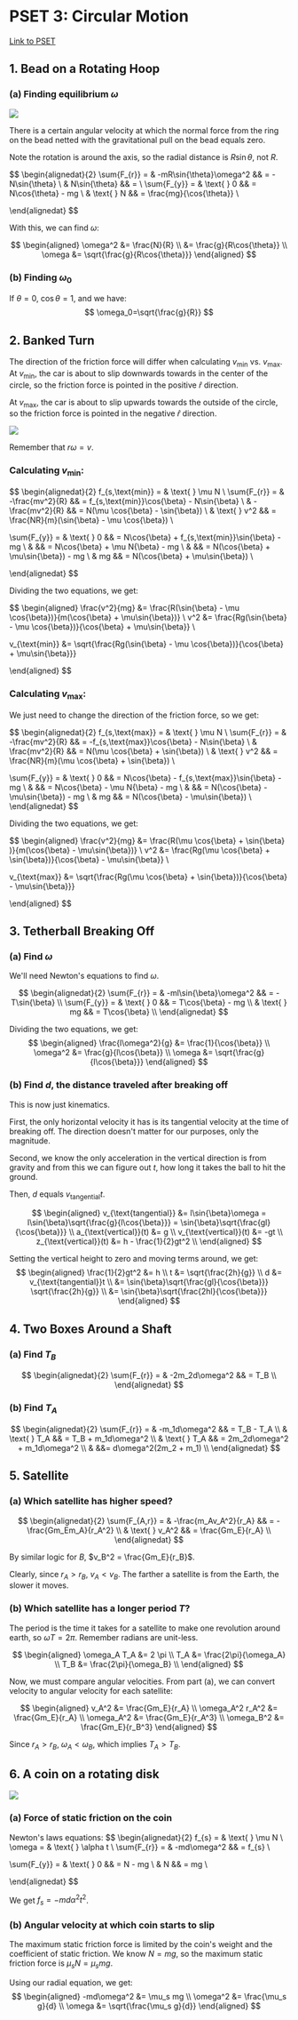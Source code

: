 # PSET 3: Circular Motion

[Link to PSET](https://ocw.mit.edu/courses/8-01sc-classical-mechanics-fall-2016/pages/week-3-circular-motion/problem-set-3/)

## 1. Bead on a Rotating Hoop

### (a) Finding equilibrium $\omega$
<img src="/mit8.01sc-pset3-p1-a-forcediagram.png" className="mt-4"/>

There is a certain angular velocity at which the normal force from the ring on the bead netted with the gravitational pull on the bead equals zero.

Note the rotation is around the axis, so the radial distance is $R\sin{\theta}$, not $R$.

$$
\begin{alignedat}{2}
\sum{F_{r}} = & -mR\sin{\theta}\omega^2 && = -N\sin{\theta} \\
            & N\sin{\theta} && =   \\
\sum{F_{y}} = & \text{ } 0 && = N\cos{\theta} - mg \\
            & \text{ } N && = \frac{mg}{\cos{\theta}} \\

\end{alignedat}
$$

With this, we can find $\omega$:

$$
\begin{aligned}
\omega^2 &= \frac{N}{R} \\
         &= \frac{g}{R\cos{\theta}} \\
\omega   &= \sqrt{\frac{g}{R\cos{\theta}}}
\end{aligned}
$$

### (b) Finding $\omega_0$
If $\theta=0$, $\cos{\theta}=1$, and we have:
$$
\omega_0=\sqrt{\frac{g}{R}}
$$

## 2. Banked Turn
The direction of the friction force will differ when calculating $v_{\text{min}}$ vs. $v_{\text{max}}$. At $v_{\text{min}}$, the car is about to slip downwards towards in the center of the circle, so the friction force is pointed in the positive $\hat{r}$ direction.

At $v_{\text{max}}$, the car is about to slip upwards towards the outside of the circle, so the friction force is pointed in the negative $\hat{r}$ direction.

<img src="/mit8.01sc-pset3-p2-forcediagram.png" className="mt-4"/>

Remember that $r\omega = v$.

### Calculating $v_{\text{min}}$:
$$
\begin{alignedat}{2}
f_{s,\text{min}} = & \text{ } \mu N \\
\sum{F_{r}} = & -\frac{mv^2}{R} && = f_{s,\text{min}}\cos{\beta} - N\sin{\beta}  \\
& -\frac{mv^2}{R} && = N(\mu \cos{\beta} - \sin{\beta}) \\
& \text{ } v^2 && = \frac{NR}{m}(\sin{\beta} - \mu \cos{\beta}) \\

\sum{F_{y}} = & \text{ } 0 && = N\cos{\beta} + f_{s,\text{min}}\sin{\beta} - mg \\
            &  && = N\cos{\beta} + \mu N{\beta} - mg \\
            & && = N(\cos{\beta} + \mu\sin{\beta}) - mg \\
            & mg && = N(\cos{\beta} + \mu\sin{\beta}) \\

\end{alignedat}
$$

Dividing the two equations, we get:

$$
\begin{aligned}
\frac{v^2}{mg} &= \frac{R(\sin{\beta} - \mu \cos{\beta})}{m(\cos{\beta} + \mu\sin{\beta})} \\
v^2 &= \frac{Rg(\sin{\beta} - \mu \cos{\beta})}{\cos{\beta} + \mu\sin{\beta}} \\

v_{\text{min}} &= \sqrt{\frac{Rg(\sin{\beta} - \mu \cos{\beta})}{\cos{\beta} + \mu\sin{\beta}}}

\end{aligned}
$$

### Calculating $v_{\text{max}}$:

We just need to change the direction of the friction force, so we get:

$$
\begin{alignedat}{2}
f_{s,\text{max}} = & \text{ } \mu N \\
\sum{F_{r}} = & -\frac{mv^2}{R} && = -f_{s,\text{max}}\cos{\beta} - N\sin{\beta}  \\
& \frac{mv^2}{R} && = N(\mu \cos{\beta} + \sin{\beta}) \\
& \text{ } v^2 && = \frac{NR}{m}(\mu \cos{\beta} + \sin{\beta}) \\

\sum{F_{y}} = & \text{ } 0 && = N\cos{\beta} - f_{s,\text{max}}\sin{\beta} - mg \\
            &  && = N\cos{\beta} - \mu N{\beta} - mg \\
            & && = N(\cos{\beta} - \mu\sin{\beta}) - mg \\
            & mg && = N(\cos{\beta} - \mu\sin{\beta}) \\
\end{alignedat}
$$

Dividing the two equations, we get:

$$
\begin{aligned}
\frac{v^2}{mg} &= \frac{R(\mu \cos{\beta} + \sin{\beta} )}{m(\cos{\beta} - \mu\sin{\beta})} \\
v^2 &= \frac{Rg(\mu \cos{\beta} + \sin{\beta})}{\cos{\beta} - \mu\sin{\beta}} \\

v_{\text{max}} &= \sqrt{\frac{Rg(\mu \cos{\beta} + \sin{\beta})}{\cos{\beta} - \mu\sin{\beta}}}

\end{aligned}
$$

## 3. Tetherball Breaking Off

### (a) Find $\omega$
We'll need Newton's equations to find $\omega$.

$$
\begin{alignedat}{2}
\sum{F_{r}} = & -ml\sin{\beta}\omega^2 && = -T\sin{\beta} \\
\sum{F_{y}} = & \text{ } 0 && = T\cos{\beta} - mg \\
            & \text{ } mg && = T\cos{\beta} \\
\end{alignedat}
$$

Dividing the two equations, we get:
$$
\begin{aligned}
\frac{l\omega^2}{g} &= \frac{1}{\cos{\beta}} \\
\omega^2 &= \frac{g}{l\cos{\beta}} \\
\omega &= \sqrt{\frac{g}{l\cos{\beta}}}
\end{aligned}
$$

### (b) Find $d$, the distance traveled after breaking off
This is now just kinematics.

First, the only horizontal velocity it has is its tangential velocity at the time of breaking off. The direction doesn't matter for our purposes, only the magnitude.

Second, we know the only acceleration in the vertical direction is from gravity and from this we can figure out $t$, how long it takes the ball to hit the ground.

Then, $d$ equals $v_{\text{tangential}}t$.

$$
\begin{aligned}
v_{\text{tangential}} &= l\sin{\beta}\omega = l\sin{\beta}\sqrt{\frac{g}{l\cos{\beta}}} = \sin{\beta}\sqrt{\frac{gl}{\cos{\beta}}} \\
a_{\text{vertical}}(t) &= g \\
v_{\text{vertical}}(t) &= -gt \\
z_{\text{vertical}}(t) &= h - \frac{1}{2}gt^2 \\
\end{aligned}
$$

Setting the vertical height to zero and moving terms around, we get:
$$
\begin{aligned}
\frac{1}{2}gt^2 &= h \\
t &= \sqrt{\frac{2h}{g}} \\
d &= v_{\text{tangential}}t  \\
&= \sin{\beta}\sqrt{\frac{gl}{\cos{\beta}}} \sqrt{\frac{2h}{g}} \\
&= \sin{\beta}\sqrt{\frac{2hl}{\cos{\beta}}}
\end{aligned}
$$


## 4. Two Boxes Around a Shaft

### (a) Find $T_B$
$$
\begin{alignedat}{2}
\sum{F_{r}} = & -2m_2d\omega^2 && = T_B \\
\end{alignedat}
$$

### (b) Find $T_A$
$$
\begin{alignedat}{2}
\sum{F_{r}} = & -m_1d\omega^2 && = T_B - T_A \\
              & \text{ } T_A && = T_B + m_1d\omega^2 \\
              & \text{ } T_A && = 2m_2d\omega^2 + m_1d\omega^2 \\
              & &&= d\omega^2(2m_2 + m_1) \\
\end{alignedat}
$$

## 5. Satellite

### (a) Which satellite has higher speed?
$$
\begin{alignedat}{2}
\sum{F_{A,r}} = & -\frac{m_Av_A^2}{r_A} && = -\frac{Gm_Em_A}{r_A^2} \\
              & \text{ } v_A^2 && = \frac{Gm_E}{r_A} \\
\end{alignedat}
$$

By similar logic for $B$, $v_B^2 = \frac{Gm_E}{r_B}$.

Clearly, since $r_A > r_B$, $v_A < v_B$. The farther a satellite is from the Earth, the slower it moves.

### (b) Which satellite has a longer period $T$?

The period is the time it takes for a satellite to make one revolution around earth, so $\omega T = 2\pi$. Remember radians are unit-less.

$$
\begin{aligned}
\omega_A T_A &=  2 \pi \\
T_A &= \frac{2\pi}{\omega_A} \\
T_B &= \frac{2\pi}{\omega_B} \\
\end{aligned}
$$

Now, we must compare angular velocities. From part (a), we can convert velocity to angular velocity for each satellite:

$$
\begin{aligned}
v_A^2 &= \frac{Gm_E}{r_A} \\
\omega_A^2 r_A^2 &= \frac{Gm_E}{r_A} \\
\omega_A^2 &= \frac{Gm_E}{r_A^3} \\
\omega_B^2 &= \frac{Gm_E}{r_B^3}
\end{aligned}
$$

Since $r_A > r_B$, $\omega_A < \omega_B$, which implies $T_A > T_B$.

## 6. A coin on a rotating disk

<img src="/mit8.01sc-pset3-p6-forcediagram.png" className="mt-4"/>

### (a) Force of static friction on the coin

Newton's laws equations:
$$
\begin{alignedat}{2}
f_{s} = & \text{ } \mu N \\
\omega = & \text{ } \alpha t \\
\sum{F_{r}} = & -md\omega^2 && = f_{s} \\

\sum{F_{y}} = & \text{ } 0 && = N - mg \\
            & N && = mg \\

\end{alignedat}
$$

We get $f_s = -md\alpha^2 t^2$.

### (b) Angular velocity at which coin starts to slip
The maximum static friction force is limited by the coin's weight and the coefficient of static friction. We know $N = mg$, so the maximum static friction force is $\mu_s N = \mu_s mg$.

Using our radial equation, we get:
$$
\begin{aligned}
-md\omega^2 &= \mu_s mg \\
\omega^2 &= \frac{\mu_s g}{d} \\
\omega &= \sqrt{\frac{\mu_s g}{d}}
\end{aligned}
$$